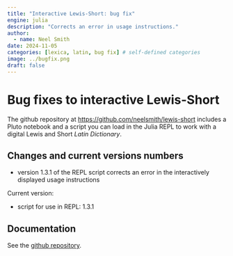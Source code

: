 ```yaml
---
title: "Interactive Lewis-Short: bug fix"
engine: julia
description: "Corrects an error in usage instructions."
author:
  - name: Neel Smith
date: 2024-11-05
categories: [lexica, latin, bug fix] # self-defined categories
image: ../bugfix.png
draft: false
---
```


# Bug fixes to interactive Lewis-Short

The github repository at [https://github.com/neelsmith/lewis-short](https://github.com/neelsmith/lewis-short) includes a Pluto notebook and a script you can load in the Julia REPL to work with a digital Lewis and Short *Latin Dictionary*.

## Changes and current versions numbers

- version 1.3.1 of the REPL script corrects an error in the interactively displayed usage instructions

Current version:

- script for use in REPL: 1.3.1


## Documentation

See the [github repository](https://github.com/neelsmith/lewis-short).